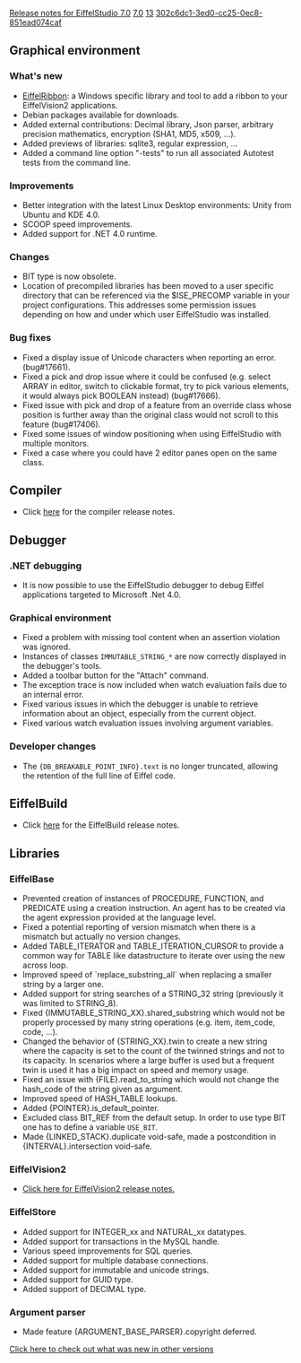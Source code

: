 [[Property:title|Release notes for EiffelStudio 7.0]]
[[Property:link_title|7.0]]
[[Property:weight|13]]
[[Property:uuid|302c6dc1-3ed0-cc25-0ec8-851ead074caf]]
==Graphical environment==

===What's new===
* [[EiffelRibbon]]: a Windows specific library and tool to add a ribbon to your EiffelVision2 applications.
* Debian packages available for downloads.
* Added external contributions: Decimal library, Json parser, arbitrary precision mathematics, encryption (SHA1, MD5, x509, ...).
* Added previews of libraries: sqlite3, regular expression, ...
* Added a command line option "-tests" to run all associated Autotest tests from the command line.

===Improvements===
* Better integration with the latest Linux Desktop environments: Unity from Ubuntu and KDE 4.0.
* SCOOP speed improvements.
* Added support for .NET 4.0 runtime.

===Changes===
* BIT type is now obsolete.
* Location of precompiled libraries has been moved to a user specific directory that can be referenced via the $ISE_PRECOMP variable in your project configurations. This addresses some permission issues depending on how and under which user EiffelStudio was installed.

===Bug fixes===
* Fixed a display issue of Unicode characters when reporting an error. (bug#17661).
* Fixed a pick and drop issue where it could be confused (e.g. select <e>ARRAY</e> in editor, switch to clickable format, try to pick various elements, it would always pick <e>BOOLEAN</e> instead) (bug#17666).
* Fixed issue with pick and drop of a feature from an override class whose position is further away than the original class would not scroll to this feature (bug#17406).
* Fixed some issues of window positioning when using EiffelStudio with multiple monitors.
* Fixed a case where you could have 2 editor panes open on the same class.

==Compiler==
* Click [[Major changes between ISE Eiffel 6.8 and ISE Eiffel 7.0|here]] for the compiler release notes.

==Debugger==
=== .NET debugging ===
* It is now possible to use the EiffelStudio debugger to debug Eiffel applications targeted to Microsoft .Net 4.0. 
{{caution|Currently, to debug Eiffel targeted to Microsoft .Net 4.0, it is necessary to set the preference "debugger.dotnet.keep_stepping_info_dotnet_feature" to "False" in order to avoid problems when using the debugger's "Step into" command.}}

===Graphical environment===
* Fixed a problem with missing tool content when an assertion violation was ignored.
* Instances of classes <code>IMMUTABLE_STRING_*</code> are now correctly displayed in the debugger's tools.
* Added a toolbar button for the "Attach" command.
* The exception trace is now included when watch evaluation fails due to an internal error.
* Fixed various issues in which the debugger is unable to retrieve information about an object, especially from the current object.
* Fixed various watch evaluation issues involving argument variables.

===Developer changes===
* The <code>{DB_BREAKABLE_POINT_INFO}.text</code> is no longer truncated, allowing the retention of the full line of Eiffel code.

==EiffelBuild==
* Click [[EiffelBuild Version History|here]]  for the EiffelBuild release notes.

==Libraries==

===EiffelBase===
* Prevented creation of instances of <e>PROCEDURE</e>, <e>FUNCTION</e>, and <e>PREDICATE</e> using a creation instruction. An agent has to be created via the agent expression provided at the language level.
* Fixed a potential reporting of version mismatch when there is a mismatch but actually no version changes.
* Added <e>TABLE_ITERATOR</e> and <e>TABLE_ITERATION_CURSOR</e> to provide a common way for <e>TABLE</e> like datastructure to iterate over using the new across loop.
* Improved speed of `replace_substring_all` when replacing a smaller string by a larger one.
* Added support for string searches of a <e>STRING_32</e> string (previously it was limited to <e>STRING_8</e>).
* Fixed {IMMUTABLE_STRING_XX}.shared_substring which would not be properly processed by many string operations (e.g. item, item_code, code, ...).
* Changed the behavior of {STRING_XX}.twin to create a new string where the capacity is set to the count of the twinned strings and not to its capacity. In scenarios where a large buffer is used but a frequent twin is used it has a big impact on speed and memory usage.
* Fixed an issue with <e>{FILE}.read_to_string</e> which would not change the hash_code of the string given as argument.
* Improved speed of <e>HASH_TABLE</e> lookups.
* Added <e>{POINTER}.is_default_pointer</e>.
* Excluded class <e>BIT_REF</e> from the default setup. In order to use type <e>BIT</e> one has to define a variable <code>USE_BIT</code>.
* Made <e>{LINKED_STACK}.duplicate</e> void-safe, made a postcondition in <e>{INTERVAL}.intersection</e> void-safe.

===EiffelVision2===
* [[Revisions and Bug Fixes|Click here for EiffelVision2 release notes.]]

===EiffelStore===
* Added support for INTEGER_xx and NATURAL_xx datatypes.
* Added support for transactions in the MySQL handle.
* Various speed improvements for SQL queries.
* Added support for multiple database connections.
* Added support for immutable and unicode strings.
* Added support for GUID type.
* Added support of DECIMAL type.

===Argument parser===
* Made feature <e>{ARGUMENT_BASE_PARSER}.copyright</e> deferred.

[[EiffelStudio release notes|Click here to check out what was new in other versions]]  

